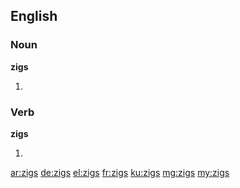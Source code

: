 ==English==

===Noun===
'''zigs'''

# {{plural of|zig}}

===Verb===
'''zigs'''

# {{third-person singular of|zig}}

[[ar:zigs]]
[[de:zigs]]
[[el:zigs]]
[[fr:zigs]]
[[ku:zigs]]
[[mg:zigs]]
[[my:zigs]]